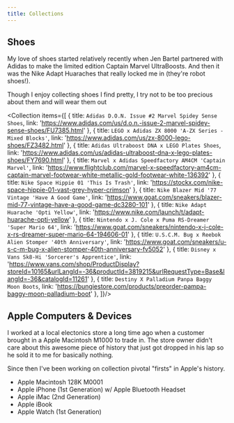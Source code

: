 ```yaml
---
title: Collections
---
```


## Shoes

My love of shoes started relatively recently when Jen Bartel partnered with Adidas to make the limited edition Captain Marvel UltraBoosts. And then it was the Nike Adapt Huaraches that really locked me in (they're robot shoes!).

Though I enjoy collecting shoes I find pretty, I try not to be too precious about them and will wear them out

<Collection items={[
	{ title: `Adidas D.O.N. Issue #2 Marvel Spidey Sense Shoes`, link: 'https://www.adidas.com/us/d.o.n.-issue-2-marvel-spidey-sense-shoes/FU7385.html' },
	{ title: `LEGO x Adidas ZX 8000 'A-ZX Series - Mixed Blocks'`, link: 'https://www.adidas.com/us/zx-8000-lego-shoes/FZ3482.html' },
	{ title: `Adidas Ultraboost DNA x LEGO Plates Shoes`, link: 'https://www.adidas.com/us/adidas-ultraboost-dna-x-lego-plates-shoes/FY7690.html' },
	{ title: `Marvel x Adidas Speedfactory AM4CM 'Captain Marvel'`, link: 'https://www.flightclub.com/marvel-x-speedfactory-am4cm-captain-marvel-footwear-white-metallic-gold-footwear-white-136392' },
	{ title: `Nike Space Hippie 01 'This Is Trash'`, link: 'https://stockx.com/nike-space-hippie-01-vast-grey-hyper-crimson' },
	{ title: `Nike Blazer Mid '77 Vintage 'Have A Good Game'`, link: 'https://www.goat.com/sneakers/blazer-mid-77-vintage-have-a-good-game-dc3280-101' },
	{ title: `Nike Adapt Huarache 'Opti Yellow'`, link: 'https://www.nike.com/launch/t/adapt-huarache-opti-yellow' },
	{ title: `Nintendo x J. Cole x Puma RS-Dreamer 'Super Mario 64'`, link: 'https://www.goat.com/sneakers/nintendo-x-j-cole-x-rs-dreamer-super-mario-64-194606-01' },
	{ title: `U.S.C.M. Bug x Reebok Alien Stomper '40th Anniversary'`, link: 'https://www.goat.com/sneakers/u-s-c-m-bug-x-alien-stomper-40th-anniversary-fv5052' },
	{ title: `Disney x Vans Sk8-Hi 'Sorcerer's Apprentice'`, link: 'https://www.vans.com/shop/ProductDisplay?storeId=10165&urlLangId=-36&productId=3819215&urlRequestType=Base&langId=-36&catalogId=11261' },
	{ title: `Destiny X Palladium Panpa Baggy Moon Boots`, link: 'https://bungiestore.com/products/preorder-pampa-baggy-moon-palladium-boot' },
]}/>

## Apple Computers & Devices

I worked at a local electonics store a long time ago when a customer brought in a Apple Macintosh M1000 to trade in. The store owner didn't care about this awesome piece of history that just got dropped in his lap so he sold it to me for basically nothing.

Since then I've been working on collection pivotal "firsts" in Apple's history.

- Apple Macintosh 128K M0001
- Apple iPhone (1st Generation) w/ Apple Bluetooth Headset
- Apple iMac (2nd Generation)
- Apple iBook
- Apple Watch (1st Generation)
